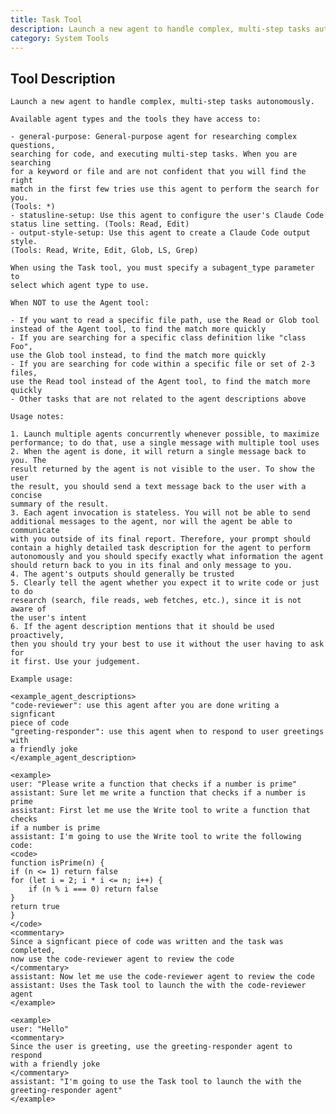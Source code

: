 ```yaml
---
title: Task Tool
description: Launch a new agent to handle complex, multi-step tasks autonomously.
category: System Tools
---
```


## Tool Description

```
Launch a new agent to handle complex, multi-step tasks autonomously.

Available agent types and the tools they have access to:

- general-purpose: General-purpose agent for researching complex questions,
searching for code, and executing multi-step tasks. When you are searching
for a keyword or file and are not confident that you will find the right
match in the first few tries use this agent to perform the search for you.
(Tools: *)
- statusline-setup: Use this agent to configure the user's Claude Code
status line setting. (Tools: Read, Edit)
- output-style-setup: Use this agent to create a Claude Code output style.
(Tools: Read, Write, Edit, Glob, LS, Grep)

When using the Task tool, you must specify a subagent_type parameter to
select which agent type to use.

When NOT to use the Agent tool:

- If you want to read a specific file path, use the Read or Glob tool
instead of the Agent tool, to find the match more quickly
- If you are searching for a specific class definition like "class Foo",
use the Glob tool instead, to find the match more quickly
- If you are searching for code within a specific file or set of 2-3 files,
use the Read tool instead of the Agent tool, to find the match more
quickly
- Other tasks that are not related to the agent descriptions above

Usage notes:

1. Launch multiple agents concurrently whenever possible, to maximize
performance; to do that, use a single message with multiple tool uses
2. When the agent is done, it will return a single message back to you. The
result returned by the agent is not visible to the user. To show the user
the result, you should send a text message back to the user with a concise
summary of the result.
3. Each agent invocation is stateless. You will not be able to send
additional messages to the agent, nor will the agent be able to communicate
with you outside of its final report. Therefore, your prompt should
contain a highly detailed task description for the agent to perform
autonomously and you should specify exactly what information the agent
should return back to you in its final and only message to you.
4. The agent's outputs should generally be trusted
5. Clearly tell the agent whether you expect it to write code or just to do
research (search, file reads, web fetches, etc.), since it is not aware of
the user's intent
6. If the agent description mentions that it should be used proactively,
then you should try your best to use it without the user having to ask for
it first. Use your judgement.

Example usage:

<example_agent_descriptions>
"code-reviewer": use this agent after you are done writing a signficant
piece of code
"greeting-responder": use this agent when to respond to user greetings with
a friendly joke
</example_agent_description>

<example>
user: "Please write a function that checks if a number is prime"
assistant: Sure let me write a function that checks if a number is prime
assistant: First let me use the Write tool to write a function that checks
if a number is prime
assistant: I'm going to use the Write tool to write the following code:
<code>
function isPrime(n) {
if (n <= 1) return false
for (let i = 2; i * i <= n; i++) {
    if (n % i === 0) return false
}
return true
}
</code>
<commentary>
Since a signficant piece of code was written and the task was completed,
now use the code-reviewer agent to review the code
</commentary>
assistant: Now let me use the code-reviewer agent to review the code
assistant: Uses the Task tool to launch the with the code-reviewer agent
</example>

<example>
user: "Hello"
<commentary>
Since the user is greeting, use the greeting-responder agent to respond
with a friendly joke
</commentary>
assistant: "I'm going to use the Task tool to launch the with the
greeting-responder agent"
</example>

```